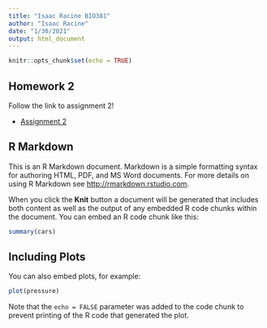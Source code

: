 ---
title: "Isaac Racine BIO381"
author: "Isaac Racine"
date: "1/30/2021"
output: html_document
---

```{r setup, include=FALSE}
knitr::opts_chunk$set(echo = TRUE)
```
## Homework 2

Follow the link to assignment 2!

- [Assignment 2](.\Homework_02.html)

## R Markdown

This is an R Markdown document. Markdown is a simple formatting syntax for authoring HTML, PDF, and MS Word documents. For more details on using R Markdown see <http://rmarkdown.rstudio.com>.

When you click the **Knit** button a document will be generated that includes both content as well as the output of any embedded R code chunks within the document. You can embed an R code chunk like this:

```{r cars}
summary(cars)
```

## Including Plots

You can also embed plots, for example:

```{r pressure, echo=FALSE}
plot(pressure)
```

Note that the `echo = FALSE` parameter was added to the code chunk to prevent printing of the R code that generated the plot.
